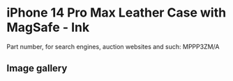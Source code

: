 
# iPhone 14 Pro Max Leather Case with MagSafe - Ink

Part number, for search engines, auction websites and such: MPPP3ZM/A

## Image gallery

<div style={{ width: "768px" }}>
  <GalleryComponent
    images={[
      {
        original: "/everysource/MPPP3.webp",
        thumbnail: "/everypreview/MPPP3.webp",
      },
      {
        original: "/everysource/MPPP3_AV1.webp",
        thumbnail: "/everypreview/MPPP3_AV1.webp",
      },
      {
        original: "/everysource/MPPP3_AV2.webp",
        thumbnail: "/everypreview/MPPP3_AV2.webp",
      },
      {
        original: "/everysource/MPPP3_AV3.webp",
        thumbnail: "/everypreview/MPPP3_AV3.webp",
      }
    ]}
  />
</div>